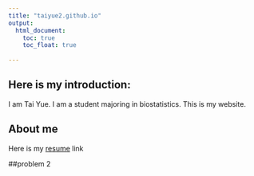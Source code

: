 ```yaml
---
title: "taiyue2.github.io"
output: 
  html_document:
    toc: true
    toc_float: true
    
---
```


## Here is my introduction:

I am Tai Yue. I am a student majoring in biostatistics. This is my website.

## About me

Here is my [resume](resume.html) link

##problem 2







